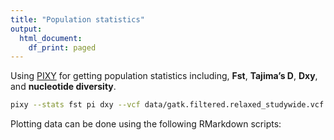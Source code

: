 ```yaml
---
title: "Population statistics"
output:
  html_document:
    df_print: paged
--- 
```


Using [PIXY](https://pixy.readthedocs.io/en/latest/) for getting population statistics including, **Fst**, **Tajima's D**, **Dxy**, and **nucleotide diversity**. 

```bash 
pixy --stats fst pi dxy --vcf data/gatk.filtered.relaxed_studywide.vcf.gz --populations data/apoly_populations_metadata_INDREG.txt --window_size 10000 --n_cores 8 --bypass_invariant_check yes
```

Plotting data can be done using the following RMarkdown scripts: 